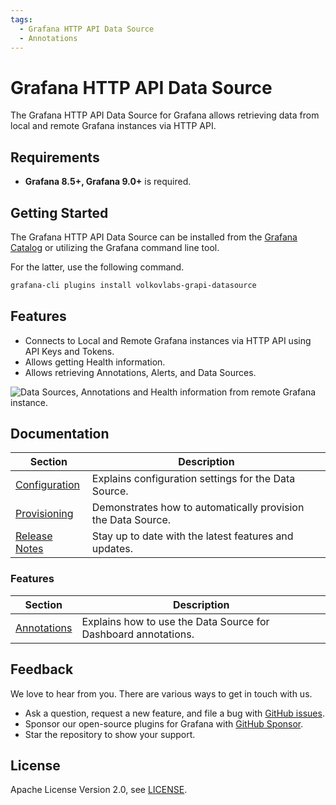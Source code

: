 ```yaml
---
tags:
  - Grafana HTTP API Data Source
  - Annotations
---
```



# Grafana HTTP API Data Source

The Grafana HTTP API Data Source for Grafana allows retrieving data from local and remote Grafana instances via HTTP API.

## Requirements

- **Grafana 8.5+, Grafana 9.0+** is required.

## Getting Started

The Grafana HTTP API Data Source can be installed from the [Grafana Catalog](https://grafana.com/grafana/plugins/volkovlabs-grapi-datasource/) or utilizing the Grafana command line tool.

For the latter, use the following command.

```bash
grafana-cli plugins install volkovlabs-grapi-datasource
```

## Features

- Connects to Local and Remote Grafana instances via HTTP API using API Keys and Tokens.
- Allows getting Health information.
- Allows retrieving Annotations, Alerts, and Data Sources.

<Image
  title="Data Sources, Annotations and Health information from remote Grafana instance."
  src="/img/plugins/volkovlabs-grapi-datasource/dashboard.png"
/>

## Documentation

| Section                        | Description                                                  |
| ------------------------------ | ------------------------------------------------------------ |
| [Configuration](configuration) | Explains configuration settings for the Data Source.         |
| [Provisioning](provisioning)   | Demonstrates how to automatically provision the Data Source. |
| [Release Notes](release)       | Stay up to date with the latest features and updates.        |

### Features

| Section                    | Description                                                    |
| -------------------------- | -------------------------------------------------------------- |
| [Annotations](annotations) | Explains how to use the Data Source for Dashboard annotations. |

## Feedback

We love to hear from you. There are various ways to get in touch with us.

- Ask a question, request a new feature, and file a bug with [GitHub issues](https://github.com/volkovlabs/volkovlabs-grapi-datasource/issues/new/choose).
- Sponsor our open-source plugins for Grafana with [GitHub Sponsor](https://github.com/sponsors/VolkovLabs).
- Star the repository to show your support.

## License

Apache License Version 2.0, see [LICENSE](https://github.com/volkovlabs/volkovlabs-grapi-datasource/blob/main/LICENSE).
